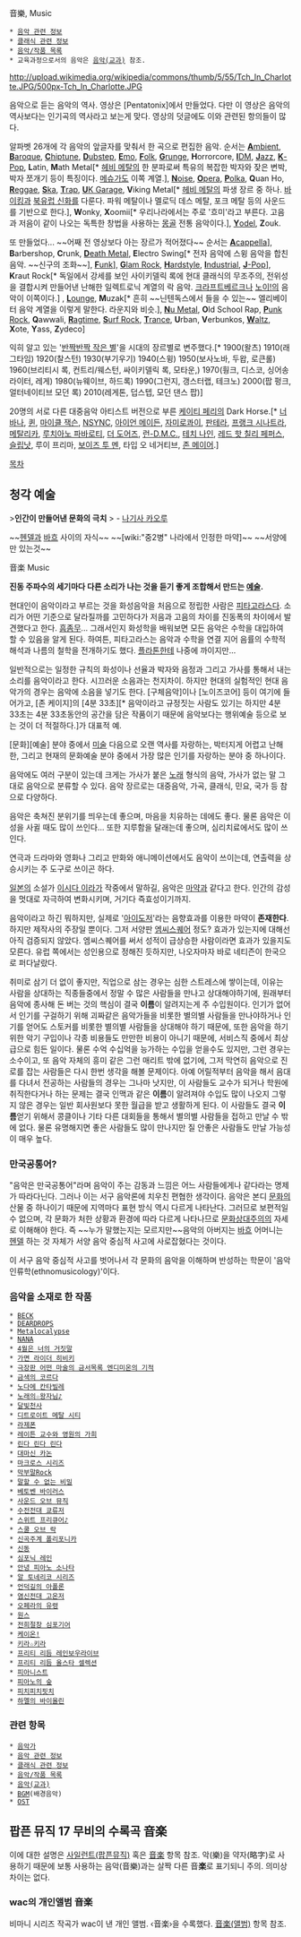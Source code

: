 {{{#!html
<div style="border: 3px solid Crimson;padding:10px;margin-bottom:0px"><b style="font-size:18px">주의. 여러분의 문서 기여는 리그베다 위키의 영</b><b style="font-size:18px">리활동에 이용됩니다.</b><br/>
영리사업체 <b>리그베다 위키는 작성하신 내용의 저작권을 위임받아 임의로 영리추구 활동 및 저작권 행사</b>를 할 수 있습니다. 반면, 여러분이 작성한 내용에 대해 <b>법적 분쟁이 발생할 경우 리그베다 위키는 책임을 지지 않으며 모든 책임은 작성자가 집니다.</b> 편집하기 전에 먼저 <a href="http://rigvedawiki.net/r1/wiki.php/2015년 리그베다 영리화 사태">리그베다 영리화 사태</a>에서 <b>현행 위키의 구조를 파악</b>해주세요.
</div>}}}

音樂, Music
 * [[음악 관련 정보]]
 * [[클래식 관련 정보]]
 * [[음악/작품 목록]]
 * 교육과정으로서의 음악은 [[음악(교과)]] 참조.

http://upload.wikimedia.org/wikipedia/commons/thumb/5/55/Tch_In_Charlotte.JPG/500px-Tch_In_Charlotte.JPG

{{{#!html
<iframe width="560" height="315" src="//www.youtube.com/embed/lExW80sXsHs" frameborder="0" allowfullscreen></iframe>}}}

음악으로 듣는 음악의 역사. 영상은 [Pentatonix]에서 만들었다. 다만 이 영상은 음악의 역사보다는 인기곡의 역사라고 보는게 맞다. 영상의 덧글에도 이와 관련된 항의들이 많다.

{{{#!html
<iframe width="560" height="315" src="//www.youtube.com/embed/g3GhDWMb_3E" frameborder="0" allowfullscreen></iframe>
}}}

알파벳 26개에 각 음악의 앞글자를 맞춰서 한 곡으로 편집한 음악.
순서는 [[앰비언트 뮤직|'''A'''mbient]], [[바로크|'''B'''aroque]], [[칩튠|'''C'''hiptune]], [[덥스텝|'''D'''ubstep]], [[이모|'''E'''mo]], [[포크|'''F'''olk]], [[그런지|'''G'''runge]], '''H'''orrorcore, [[IDM|'''I'''DM]], [[재즈|'''J'''azz]], [[K-POP|'''K'''-Pop]], '''L'''atin, '''M'''ath Metal[* [[헤비 메탈]]의 한 분파로써 특유의 복잡한 박자와 잦은 변박, 박자 쪼개기 등이 특징이다. [[메슈가]]도 이쪽 계열.], [[노이즈|'''N'''oise]], [[오페라|'''O'''pera]], [[폴카|'''P'''olka]], '''Q'''uan Ho, [[레게|'''R'''eggae]], [[스카|'''S'''ka]], [[트랩|'''T'''rap]], [[UK 개러지|'''U'''K Garage]], '''V'''iking Metal[* [[헤비 메탈]]의 파생 장르 중 하나. [[바이킹]]과 [[북유럽 신화]]를 다룬다. 파워 메탈이나 멜로딕 데스 메탈, 포크 메탈 등의 사운드를 기반으로 한다.], '''W'''onky, '''X'''oomii[* 우리나라에서는 주로 '흐미'라고 부른다. 고음과 저음이 같이 나오는 독특한 창법을 사용하는 [[몽골]] 전통 음악이다.], [[요들송|'''Y'''odel]], '''Z'''ouk.

{{{#!html
<iframe width="560" height="315" src="//www.youtube.com/embed/A_ZatuoalP0" frameborder="0" allowfullscreen></iframe>
}}}

또 만들었다... ~~어째 전 영상보다 아는 장르가 적어졌다~~ 
순서는 [[아카펠라|'''A'''cappella]]], '''B'''arbershop, '''C'''runk, [[데스 메탈|'''D'''eath Metal]], '''E'''lectro Swing[* 전자 음악에 스윙 음악을 합친 음악. ~~신구의 조화~~], [[펑크|'''F'''unk]]], [[글램 록|'''G'''lam Rock]], [[하드스타일|'''H'''ardstyle]], [[인더스트리얼|'''I'''ndustrial]], [[일본 아이돌|'''J'''-Pop]]], '''K'''raut Rock[*  독일에서 강세를 보인 사이키델릭 록에 현대 클래식의 무조주의, 전위성을 결합시켜 만들어낸 난해한 일렉트로닉 계열의 락 음악. [[크라프트베르크]]나 [[노이!]]의 음악이 이쪽이다.] , [[라운지|'''L'''ounge]], '''M'''uzak[* 흔히 ~~닌텐독스에서 들을 수 있는~~ 엘리베이터 음악 계열을 이렇게 말한다. 라운지와 비슷.], [[누메탈|'''N'''u Metal]], '''O'''ld School Rap, [[펑크 록|'''P'''unk Rock]], '''Q'''awwali, [[래그타임|'''R'''agtime]], [[서프|'''S'''urf Rock]], [[트랜스(음악)|'''T'''rance]], '''U'''rban, '''V'''erbunkos, [[왈츠|'''W'''altz]], '''X'''ote, '''Y'''ass, '''Z'''ydeco]

{{{#!html
<iframe width="560" height="315" src="//www.youtube.com/embed/-jDR14y19fQ" frameborder="0" allowfullscreen></iframe>
}}}

익히 알고 있는 '[[반짝반짝 작은 별]]'을 시대의 장르별로 변주했다.[* 1900(왈츠) 1910(래그타임) 1920(찰스턴) 1930(부기우기) 1940(스윙) 1950(보사노바, 두왑, 로큰롤) 1960(브리티시 록, 컨트리/웨스턴, 싸이키델릭 록, 모타운,) 1970(훵크, 디스코, 싱어송라이터, 레게) 1980(뉴웨이브, 하드록) 1990(그런지, 갱스터랩, 테크노) 2000(팝 펑크, 얼터네이티브 모던 록) 2010(레게톤, 덥스텝, 모던 댄스 팝)]

{{{#!html
<iframe width="560" height="315" src="https://www.youtube.com/embed/jus7S5vBJyU" frameborder="0" allowfullscreen></iframe>
}}}
20명의 서로 다른 대중음악 아티스트 버전으로 부른 [[케이티 페리]]의 Dark Horse.[* [[너바나]], [[퀸(밴드)|퀸]], [[마이클 잭슨]], [[NSYNC]], [[아이언 메이든]], [[자미로콰이]], [[판테라#s-2|판테라]], [[프랭크 시나트라]], [[메탈리카]], [[루치아노 파바로티]], [[The Doors|더 도어즈]], [[런-D.M.C.]], [[테치 나인]], [[레드 핫 칠리 페퍼스]], [[슬립낫]], 루이 프리마, [[보이즈 투 멘]], 타입 오 네거티브, [[존 메이어]].]

[[목차]]

== 청각 예술 ==
>'''인간이 만들어낸 문화의 극치'''
> - [[나기사 카오루]]

~~[[헨델]]과 [[바흐]] 사이의 자식~~
~~[wiki:"중2병" 나라에서 인정한 마약]~~
~~서양에만 있는것~~

音楽
Music

'''진동 주파수의 세기마다 다른 소리가 나는 것을 듣기 좋게 조합해서 만드는 [[예술]].'''

현대인이 음악이라고 부르는 것을 화성음악을 처음으로 정립한 사람은 [[피타고라스]]다. 소리가 어떤 기준으로 달라질까를 고민하다가 저음과 고음의 차이를 진동폭의 차이에서 발견했다고 한다. [[흠좀무]]... 그래서인지 화성학을 배워보면 모든 음악은 수학을 대입하여 할 수 있음을 알게 된다. 하여튼, 피타고라스는 음악과 수학을 연결 지어 음률의 수학적 해석과 나름의 철학을 전개하기도 했다. [[플라톤]]한테 나중에 까이지만...

일반적으로는 일정한 규칙의 화성이나 선율과 박자와 음정과 그리고 가사를 통해서 내는 소리를 음악이라고 한다. 시끄러운 소음과는 천지차이. 하지만 현대의 실험적인 현대 음악가의 경우는 음악에 소음을 넣기도 한다. [구체음악]이나 [노이즈코어] 등이 여기에 들어가고, [존 케이지]의 [4분 33초][* 음악이라고 규정짓는 사람도 있기는 하지만 4분 33초는 4분 33초동안의 공간을 담은 작품이기 때문에 음악보다는 행위예술 등으로 보는 것이 더 적절하다.]가 대표적 예.

[문화][예술] 분야 중에서 [[미술]] 다음으로 오랜 역사를 자랑하는, 박터지게 어렵고 난해한, 그리고 현재의 문화예술 분야 중에서 가장 많은 인기를 자랑하는 분야 중 하나이다.

음악에도 여러 구분이 있는데 크게는 가사가 붙은 [[노래]] 형식의 음악, 가사가 없는 말 그대로 음악으로 분류할 수 있다. 음악 장르로는 대중음악, 가곡, 클래식, 민요, 국가 등 참으로 다양하다.

음악은 축쳐진 분위기를 띄우는데 좋으며, 마음을 치유하는 데에도 좋다. 물론 음악은 이성을 사귈 때도 많이 쓰인다... 또한 지루함을 달래는데 좋으며, 심리치료에서도 많이 쓰인다.

연극과 드라마와 영화나 그리고 만화와 애니메이션에서도 음악이 쓰이는데, 연출력을 상승시키는 주 도구로 쓰이곤 하다. 

[[일본]]의 소설가 [[이시다 이라]]가 작중에서 말하길, 음악은 [[마약]]과 같다고 한다. 인간의 감성을 멋대로 자극하여 변화시키며, 거기다 즉효성이기까지.

음악이라고 하긴 뭐하지만, 실제로 '[[아이도저]]'라는 음향효과를 이용한 마약이 '''존재한다'''. 하지만 제작사의 주장일 뿐이다. 그저 서양판 [[엠씨스퀘어]] 정도? 효과가 있는지에 대해선 아직 검증되지 않았다. 엠씨스퀘어를 써서 성적이 급상승한 사람이라면 효과가 있을지도 모른다. 유럽 쪽에서는 성인용으로 정해진 듯하지만, 나오자마자 바로 네티즌이 한국으로 퍼다날랐다.


취미로 삼기 더 없이 좋지만, 직업으로 삼는 경우는 심한 스트레스에 쌓이는데, 이유는 사람을 상대하는 직종들중에서 정말 수 많은 사람들을 만나고 상대해야하기에, 원래부터 음악에 종사해 돈 버는 것의 핵심이 결국 '''이름'''이 알려지는게 주 수입원이다. 인기가 없어서 인기를 구걸하기 위해 괴짜같은 음악가들을 비롯한 별의별 사람들을 만나야하거나 인기를 얻어도 스토커를 비롯한 별의별 사람들을 상대해야 하기 때문에, 또한 음악을 하기 위한 악기 구입이나 각종 비용들도 만만한 비용이 아니기 때문에, 서비스직 중에서 최상급으로 힘든 일이다. 물론 수억 수십억을 능가하는 수입을 얻을수도 있지만, 그런 경우는 소수이고, 또 음악 자체의 흥미 같은 그런 매리트 밖에 없기에, 그저 막연히 음악으로 진로를 잡는 사람들은 다시 한번 생각을 해볼 문제이다. 아예 어릴적부터 음악을 해서 음대를 다녀서 전공하는 사람들의 경우는 그나마 낫지만, 이 사람들도 교수가 되거나 학원에 취직한다거나 하는 문제는 결국 인맥과 같은 '''이름'''이 알려져야 수입도 많이 나오지 그렇지 않은 경우는 일반 회사원보다 못한 월급을 받고 생활하게 된다. 이 사람들도 결국 '''이름'''얻기 위해서 콩클이나 기타 다른 대회들을 통해서 별의별 사람들을 접하고 만날 수 밖에 없다. 물론 유명해지면 좋은 사람들도 많이 만나지만 질 안좋은 사람들도 만날 가능성이 매우 높다. 

=== 만국공통어? ===
"음악은 만국공통어"라며 음악이 주는 감동과 느낌은 어느 사람들에게나 같다라는 명제가 따라다닌다. 그러나 이는 서구 음악론에 치우친 편협한 생각이다. 음악은 본디 [[문화]]의 산물 중 하나이기 때문에 지역마다 표현 방식 역시 다르게 나타난다. 그러므로 보편적일 수 없으며, 각 문화가 처한 상황과 환경에 따라 다르게 나타나므로 [[문화상대주의]]의 자세로 이해해야 한다. 즉 ~~누가 말했는지는 모르지만~~음악의 아버지는 [[바흐]] 어머니는 [[헨델]] 하는 것 자체가 서양 음악 중심적 사고에 사로잡혔다는 것이다.



이 서구 음악 중심적 사고를 벗어나서 각 문화의 음악을 이해하며 반성하는 학문이 '음악인류학(ethnomusicology)'이다.

=== 음악을 소재로 한 작품 ===
 * [[BECK]]
 * [[DEARDROPS]]
 * [[Metalocalypse]]
 * [[NANA]]
 * [[4월은 너의 거짓말]]
 * [[가면 라이더 히비키]]
 * [[극장판 어떤 마술의 금서목록 엔디미온의 기적]]
 * [[금색의 코르다]]
 * [[노다메 칸타빌레]]
 * [[노래의☆왕자님♪]]
 * [[달빛천사]]
 * [[디트로이트 메탈 시티]]
 * [[라제폰]]
 * [[레이튼 교수와 영원의 가희]]
 * [[린다 린다 린다]]
 * [[대마신 카논]]
 * [[마크로스 시리즈]]
 * [[막부말Rock]]
 * [[말할 수 없는 비밀]]
 * [[베토벤 바이러스]]
 * [[사운드 오브 뮤직]]
 * [[수전전대 쿄류저]]
 * [[스위트 프리큐어♪]]
 * [[스쿨 오브 락]]
 * [[신곡주계 폴리포니카]]
 * [[신동]]
 * [[심포닉 레인]]
 * [[안녕 피아노 소나타]]
 * [[알 토네리코 시리즈]]
 * [[언덕길의 아폴론]]
 * [[염신전대 고온저]]
 * [[오페라의 유령]]
 * [[원스]]
 * [[전희절창 심포기어]]
 * [[케이온!]]
 * [[키라☆키라]]
 * [[프리티 리듬 레인보우라이브]]
 * [[프리티 리듬 올스타 셀렉션]]
 * [[피아니스트]]
 * [[피아노의 숲]]
 * [[피치피치핏치]]
 * [[하멜의 바이올린]]
=== 관련 항목 ===
 * [[음악가]]
 * [[음악 관련 정보]]
 * [[클래식 관련 정보]]
 * [[음악/작품 목록]]
 * [[음악(교과)]]
 * [[BGM]](배경음악)
 * [[OST]]
== 팝픈 뮤직 17 무비의 수록곡 音楽 ==
이에 대한 설명은 [[사일런트(팝픈뮤직)]] 혹은 [[音楽]] 항목 참조. 악(樂)을 약자(略字)로 사용하기 때문에 보통 사용하는 음악(音樂)과는 살짝 다른 音'''楽'''로 표기되니 주의. 의미상 차이는 없다.

=== wac의 개인앨범 音楽 === 
비마니 시리즈 작곡가 wac이 낸 개인 앨범. ‹音楽›을 수록했다. [[音楽(앨범)]] 항목 참조.
